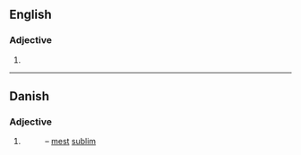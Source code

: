 ==English==

===Adjective===
{{head|en|superlative adjective}}

# {{en-superlative of|sublime}}

----

==Danish==

===Adjective===
{{head|da|adjective form}}

# {{inflection of|da|sublim||supd|s|indef}}
#: – [[mest]] [[sublim]]
